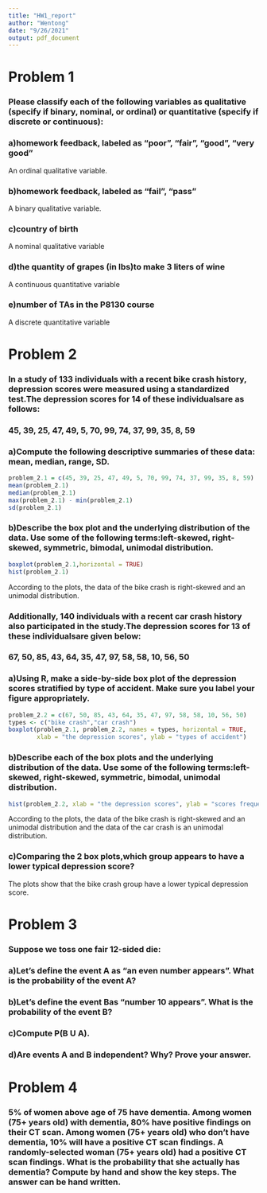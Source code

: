 ```yaml
---
title: "HW1_report"
author: "Wentong"
date: "9/26/2021"
output: pdf_document
---
```


# Problem 1

### Please classify each of the following variables as qualitative (specify if binary, nominal, or ordinal) or quantitative (specify if discrete or continuous):

### a)homework feedback, labeled as “poor”, “fair”, “good”, “very good”
An ordinal qualitative variable.

### b)homework feedback, labeled as “fail”, “pass”
A binary qualitative variable.

### c)country of birth
A nominal qualitative variable

### d)the quantity of grapes (in lbs)to make 3 liters of wine
A continuous quantitative variable

### e)number of TAs in the P8130 course
A discrete quantitative variable

# Problem 2

### In a study of 133 individuals with a recent bike crash history, depression scores were measured using a standardized test.The depression scores for 14 of these individualsare as follows: 
### 45, 39, 25, 47, 49, 5, 70, 99, 74, 37, 99, 35, 8, 59
### a)Compute the following descriptive summaries of these data: mean, median, range, SD.

```r
problem_2.1 = c(45, 39, 25, 47, 49, 5, 70, 99, 74, 37, 99, 35, 8, 59)
mean(problem_2.1)
median(problem_2.1)
max(problem_2.1) - min(problem_2.1)
sd(problem_2.1)
```

### b)Describe the box plot and the underlying distribution of the data. Use some of the following terms:left-skewed, right-skewed, symmetric, bimodal, unimodal distribution.

```r
boxplot(problem_2.1,horizontal = TRUE)
hist(problem_2.1)
```
According to the plots, the data of the bike crash is right-skewed and an unimodal distribution.

### Additionally, 140 individuals with a recent car crash history also participated in the study.The depression scores for 13 of these individualsare given below:
### 67, 50, 85, 43, 64, 35, 47, 97, 58, 58, 10, 56, 50
### a)Using R, make a side-by-side box plot of the depression scores stratified by type of accident. Make sure you label your figure appropriately.

```r
problem_2.2 = c(67, 50, 85, 43, 64, 35, 47, 97, 58, 58, 10, 56, 50)
types <- c("bike crash","car crash")
boxplot(problem_2.1, problem_2.2, names = types, horizontal = TRUE, 
        xlab = "the depression scores", ylab = "types of accident")
```

### b)Describe each of the box plots and the underlying distribution of the data. Use some of the following terms:left-skewed, right-skewed, symmetric, bimodal, unimodal distribution.

```r
hist(problem_2.2, xlab = "the depression scores", ylab = "scores frequency")
```
According to the plots, the data of the bike crash is right-skewed and an unimodal distribution and the data of the car crash is an unimodal distribution.

### c)Comparing the 2 box plots,which group appears to have a lower typical depression score?
The plots show that the bike crash group have a lower typical depression score.

# Problem 3
### Suppose we toss one fair 12-sided die: 
### a)Let’s define the event A as “an even number appears”. What is the probability of the event A?



### b)Let’s define the event Bas “number 10 appears”. What is the probability of the event B?



### c)Compute P(B U A).



### d)Are events A and B independent? Why? Prove your answer.





# Problem 4
### 5% of women above age of 75 have dementia. Among women (75+ years old) with dementia, 80% have positive findings on their CT scan. Among women (75+ years old) who don’t have dementia, 10% will have a positive CT scan findings. A randomly-selected woman (75+ years old) had a positive CT scan findings. What is the probability that she actually has dementia? Compute by hand and show the key steps. The answer can be hand written.